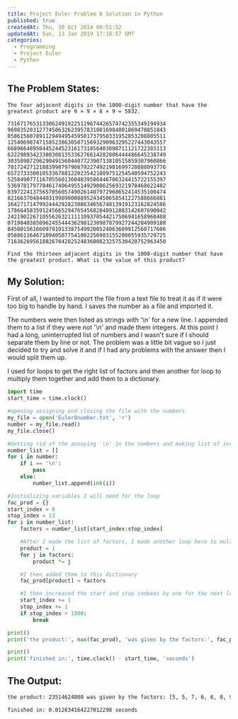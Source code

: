 ```yaml
---
title: Project Euler Problem 8 Solution in Python
published: true
createdAt: Thu, 30 Oct 2014 00:51:52
updatedAt: Sun, 13 Jan 2019 17:18:57 GMT
categories:
  - Programming
  - Project Euler
  - Python
---
```


## The Problem States:

```
The four adjacent digits in the 1000-digit number that have the greatest product are 9 × 9 × 8 × 9 = 5832.

73167176531330624919225119674426574742355349194934
96983520312774506326239578318016984801869478851843
85861560789112949495459501737958331952853208805511
12540698747158523863050715693290963295227443043557
66896648950445244523161731856403098711121722383113
62229893423380308135336276614282806444486645238749
30358907296290491560440772390713810515859307960866
70172427121883998797908792274921901699720888093776
65727333001053367881220235421809751254540594752243
52584907711670556013604839586446706324415722155397
53697817977846174064955149290862569321978468622482
83972241375657056057490261407972968652414535100474
82166370484403199890008895243450658541227588666881
16427171479924442928230863465674813919123162824586
17866458359124566529476545682848912883142607690042
24219022671055626321111109370544217506941658960408
07198403850962455444362981230987879927244284909188
84580156166097919133875499200524063689912560717606
05886116467109405077541002256983155200055935729725
71636269561882670428252483600823257530420752963450

Find the thirteen adjacent digits in the 1000-digit number that have the greatest product. What is the value of this product?
```

## My Solution:

First of all, I wanted to import the file from a text file to treat it as if it were too big to handle by hand. I
saves the number as a file and imported it.

The numbers were then listed as strings with '\n' for a new line. I appended them to a list if they were not '\n' and
made them integers. At this point I had a long, uninterrupted list of numbers and I wasn't sure if I should separate
them by line or not. The problem was a little bit vague so I just decided to try and solve it and if I had any
problems with the answer then I would split them up.

I used for loops to get the right list of factors and then another for loop to multiply them together and add them to
a dictionary.

```python
import time
start_time = time.clock()

#opening assigning and closing the file with the numbers
my_file = open('Euler8number.txt', 'r')
number = my_file.read()
my_file.close()

#Getting rid of the annoying '\n' in the numbers and making list of ints
number_list = []
for i in number:
    if i == '\n':
        pass
    else:
        number_list.append(int(i))

#Initializing variables I will need for the loop
fac_prod = {}
start_index = 0
stop_index = 13
for i in number_list:
    factors = number_list[start_index:stop_index]

    #After I made the list of factors, I made another loop here to multiply them together
    product = 1
    for j in factors:
        product *= j

    #I then added them to this dictionary
    fac_prod[product] = factors

    #I then increased the start and stop indexes by one for the next loop
    start_index += 1
    stop_index += 1
    if stop_index > 1000:
        break

print()
print('the product:', max(fac_prod), 'was given by the factors:', fac_prod[max(fac_prod)])

print()
print('finished in:', time.clock() - start_time, 'seconds')
```

## The Output:

```bash
the product: 23514624000 was given by the factors: [5, 5, 7, 6, 6, 8, 9, 6, 6, 4, 8, 9, 5]

finished in: 0.012834164227012298 seconds
```
